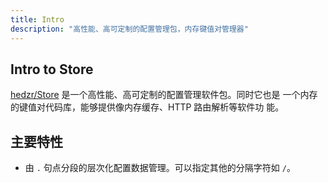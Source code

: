 ```yaml
---
title: Intro
description: "高性能、高可定制的配置管理包，内存键值对管理器"
---
```


## Intro to Store

[hedzr/Store](https://github.com/hedzr/store) 是一个高性能、高可定制的配置管理软件包。同时它也是
一个内存的键值对代码库，能够提供像内存缓存、HTTP 路由解析等软件功
能。

## 主要特性

- 由 `.` 句点分段的层次化配置数据管理。可以指定其他的分隔字符如 `/`。
